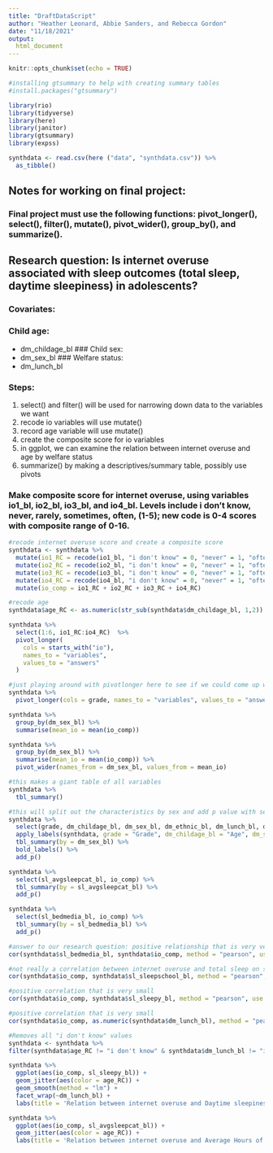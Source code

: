```yaml
---
title: "DraftDataScript"
author: "Heather Leonard, Abbie Sanders, and Rebecca Gordon" 
date: "11/18/2021"
output: 
  html_document
---
```


```r
knitr::opts_chunk$set(echo = TRUE)
```
```r
#installing gtsummary to help with creating summary tables
#install.packages("gtsummary")
```


```r
library(rio)
library(tidyverse)
library(here)
library(janitor)
library(gtsummary)
library(expss)
```
```r
synthdata <- read.csv(here ("data", "synthdata.csv")) %>%
  as_tibble()
```

## Notes for working on final project:
### Final project must use the following functions: pivot_longer(), select(), filter(), mutate(), pivot_wider(), group_by(), and summarize().

## Research question: Is internet overuse associated with sleep outcomes (total sleep, daytime sleepiness) in adolescents?

### Covariates: 

### Child age:
- dm_childage_bl
### Child sex:
- dm_sex_bl
### Welfare status:
- dm_lunch_bl 

### Steps:

1. select() and filter() will be used for narrowing down data to the variables we want
2. recode io variables will use mutate()
3. record age variable will use mutate()
4. create the composite score for io variables
5. in ggplot,  we can examine the relation between internet overuse and age by welfare status
6. summarize() by making a descriptives/summary table, possibly use pivots

### Make composite score for internet overuse, using variables io1_bl, io2_bl, io3_bl, and io4_bl. Levels include i don't know, never, rarely, sometimes, often, (1-5); new code is 0-4 scores with composite range of 0-16.

```r
#recode internet overuse score and create a composite score 
synthdata <- synthdata %>%
  mutate(io1_RC = recode(io1_bl, "i don't know" = 0, "never" = 1, "often" = 2, "rarely" = 3, "sometimes" = 4))%>%
  mutate(io2_RC = recode(io2_bl, "i don't know" = 0, "never" = 1, "often" = 2, "rarely" = 3, "sometimes" = 4)) %>%
  mutate(io3_RC = recode(io3_bl, "i don't know" = 0, "never" = 1, "often" = 2, "rarely" = 3, "sometimes" = 4)) %>%
  mutate(io4_RC = recode(io4_bl, "i don't know" = 0, "never" = 1, "often" = 2, "rarely" = 3, "sometimes" = 4)) %>%
  mutate(io_comp = io1_RC + io2_RC + io3_RC + io4_RC)

#recode age
synthdata$age_RC <- as.numeric(str_sub(synthdata$dm_childage_bl, 1,2)) 

```


```r
synthdata %>%
  select(1:6, io1_RC:io4_RC)  %>%
  pivot_longer(
    cols = starts_with("io"),
    names_to = "variables",
    values_to = "answers"
  )
```


```r
#just playing around with pivotlonger here to see if we could come up with anything. it didn't work well. Need to come up with something.
synthdata %>% 
  pivot_longer(cols = grade, names_to = "variables", values_to = "answers")
```

```r
synthdata %>% 
  group_by(dm_sex_bl) %>% 
  summarise(mean_io = mean(io_comp))
```


```r
synthdata %>% 
  group_by(dm_sex_bl) %>% 
  summarise(mean_io = mean(io_comp)) %>% 
  pivot_wider(names_from = dm_sex_bl, values_from = mean_io)
```


```r
#this makes a giant table of all variables
synthdata %>% 
  tbl_summary()
```

```r
#this will split out the characteristics by sex and add p value with second line. filtered out one gender answer of "other." 
synthdata %>% 
  select(grade, dm_childage_bl, dm_sex_bl, dm_ethnic_bl, dm_lunch_bl, dm_race_bl, sl_sleepy_bl, sl_avgsleepcat_bl, io_comp) %>% 
  apply_labels(synthdata, grade = "Grade", dm_childage_bl = "Age", dm_sex_bl = "Sex", dm_ethnic_bl = "Ethnicity", dm_lunch_bl = "Free/reduced Lunch", dm_race_bl = "Race", sl_sleepy_bl = "Daytime sleepiness Average", sl_avgsleepcat_bl = "Weekly hours of sleep per night", io_comp = " Mean Internet Overuse") %>%
  tbl_summary(by = dm_sex_bl) %>%
  bold_labels() %>%
  add_p()
```

```r
synthdata %>% 
  select(sl_avgsleepcat_bl, io_comp) %>% 
  tbl_summary(by = sl_avgsleepcat_bl) %>% 
  add_p()
```

```r
synthdata %>% 
  select(sl_bedmedia_bl, io_comp) %>% 
  tbl_summary(by = sl_bedmedia_bl) %>% 
  add_p()
```
```r
#answer to our research question: positive relationship that is very very small
cor(synthdata$sl_bedmedia_bl, synthdata$io_comp, method = "pearson", use = "complete.obs")

```

```r
#not really a correlation between internet overuse and total sleep on school nights
cor(synthdata$io_comp, synthdata$sl_sleepschool_bl, method = "pearson", use = "complete.obs")
```


```r
#positive correlation that is very small
cor(synthdata$io_comp, synthdata$sl_sleepy_bl, method = "pearson", use = "complete.obs")
```
```r
#positive correlation that is very small
cor(synthdata$io_comp, as.numeric(synthdata$dm_lunch_bl), method = "pearson", use = "complete.obs")
```

```r

#Removes all "i don't know" values
synthdata <- synthdata %>% 
filter(synthdata$age_RC != "i don't know" & synthdata$dm_lunch_bl != "i don't know")

synthdata %>% 
  ggplot(aes(io_comp, sl_sleepy_bl)) +
  geom_jitter(aes(color = age_RC)) +
  geom_smooth(method = "lm") +
  facet_wrap(~dm_lunch_bl) +
  labs(title = 'Relation between internet overuse and Daytime sleepiness', subtitle = 'Scatter plot by welfare status', x = 'Internet Overuse score', y = 'Daytime sleepiness', color = 'Age')

synthdata %>% 
  ggplot(aes(io_comp, sl_avgsleepcat_bl)) +
  geom_jitter(aes(color = age_RC)) +
  labs(title = 'Relation between internet overuse and Average Hours of sleep', x = 'Internet Overuse score', y = 'Hours of sleep', color = 'Age')

```
